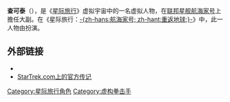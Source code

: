 {{noteTA
|G1=StarTrek
|1=zh-hans:星际旅行;zh-hk:星空奇遇記;zh-tw:星艦奇航記;
}}
{{Pathnav|星际旅行|星际旅行角色列表}}
{{星际旅行角色
|姓名     = 查可泰
|背景颜色 = ccccff
|图像     =
|图说     = 查克泰大副
|种族     = [[人类|人类]]
|性别     = [[男性|男性]]
|生日     = 2329年
|发色     = 黑色
|瞳色     = 棕色
|履历     = 星际舰队教员<br>马奇船[[瓦尔·吉恩号_(星际旅行)|瓦尔·吉恩号]]舰长<br />[[联邦星舰航海家号_(NCC-74656)|联邦星舰航海家号]]大副
|序号     = 47-A-612
|隶属     = [[星际舰队|星际舰队]]（2348年–2368年，2371年-现在）<br />[[马奇_(星际旅行)|马奇游击队]]（2369年–2371年）
|军衔     = [[少校|少校]]<br>[[少校|少校]]（临时）
|饰演     = {{le|罗伯特·贝尔特兰|Robert Beltran}}
}}

'''查可泰'''（{{lang-en|''Chakotay''}}），是《[[星际旅行|星际旅行]]》虚拟宇宙中的一名虚拟人物，在[[联邦星舰航海家号_(NCC-74656)|联邦星舰航海家号]]上擔任大副。在《星际旅行：[[航海家号_(剧集)|-{zh-hans:航海家号; zh-hant:重返地球;}-]]》中，此一人物由{{le|罗伯特·贝尔特兰|Robert Beltran}}扮演。

==外部链接==
* {{memoryalpha|Chakotay}}
* [http://www.startrek.com/startrek/view/series/VOY/character/1112391.html StarTrek.com上的官方传记] {{Wayback|url=http://www.startrek.com/startrek/view/series/VOY/character/1112391.html |date=20100626085930 }}

{{星际旅行}}
{{科幻小作品}}
{{DEFAULTSORT:Chakotay}}
[[Category:星际旅行角色|Category:星际旅行角色]]
[[Category:虚构拳击手|Category:虚构拳击手]]